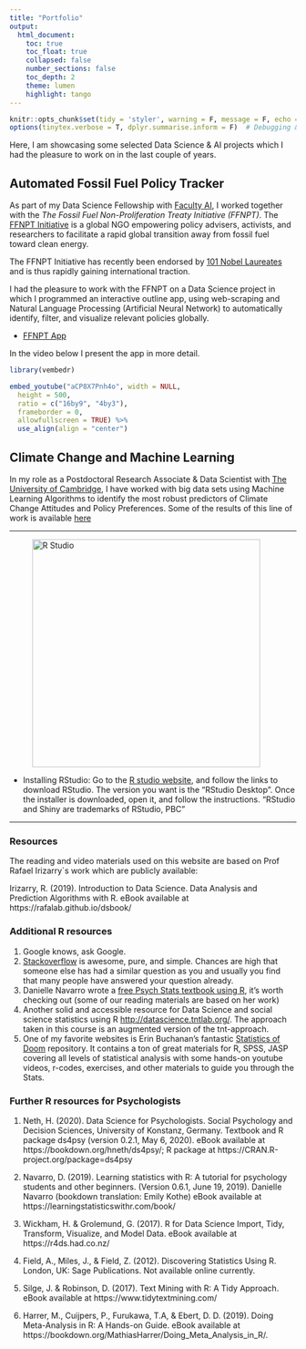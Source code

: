 ```yaml
---
title: "Portfolio"
output:
  html_document:
    toc: true
    toc_float: true
    collapsed: false
    number_sections: false
    toc_depth: 2
    theme: lumen
    highlight: tango
---
```


```r
knitr::opts_chunk$set(tidy = 'styler', warning = F, message = F, echo = F, error = F)  # Set knitting options general
options(tinytex.verbose = T, dplyr.summarise.inform = F)  # Debugging & Suppress summary info
```



Here, I am showcasing some selected Data Science & AI projects which I had the pleasure to work on in the last couple of years. 



## Automated Fossil Fuel Policy Tracker

As part of my Data Science Fellowship with [Faculty AI](https://faculty.ai/), I worked together with the *The Fossil Fuel Non-Proliferation Treaty Initiative (FFNPT)*. The [FFNPT Initiative](https://fossilfueltreaty.org/) is a global NGO empowering policy advisers, activists, and researchers to facilitate a rapid global transition away from fossil fuel toward clean energy. 

The FFNPT Initiative has recently been endorsed by [101 Nobel Laureates](https://www.theguardian.com/environment/2021/apr/21/101-nobel-laureates-call-for-global-fossil-fuel-non-proliferation-treaty) and is thus rapidly gaining international traction.

I had the pleasure to work with the FFNPT on a Data Science project in which I programmed an interactive outline app, using web-scraping and Natural Language Processing (Artificial Neural Network) to automatically identify, filter, and visualize relevant policies globally.

 * [FFNPT App](https://fossil-fuel-tracker.herokuapp.com/)
 
In the video below I present the app in more detail.

```r
library(vembedr)
```


```r
embed_youtube("aCP8X7Pnh4o", width = NULL,
  height = 500,
  ratio = c("16by9", "4by3"),
  frameborder = 0,
  allowfullscreen = TRUE) %>% 
  use_align(align = "center")
```


## Climate Change and Machine Learning

In my role as a Postdoctoral Research Associate & Data Scientist with [The University of Cambridge](https://www.sdmlab.psychol.cam.ac.uk/staff/dr-fatih-uenal), I have worked with big data sets using Machine Learning Algorithms to identify the most robust predictors of Climate Change Attitudes and Policy Preferences. Some of the results of this line of work is available [here](https://fuenal.github.io/dataism/ClimateChangeAI.html)

---

<figure>
<img src="./images/RStudio-Logo-Flat.png" alt="R Studio" style="width:400px">
</figure> 
  
  
- Installing RStudio: Go to the [R studio website](http://www.rstudio.com), and follow the links to download RStudio. The version you want is the “RStudio Desktop”. Once the installer is downloaded, open it, and follow the instructions. “RStudio and Shiny are trademarks of RStudio, PBC”

---

### Resources

The reading and video materials used on this website are based on Prof Rafael Irizarry`s work which are publicly available:

Irizarry, R. (2019). Introduction to Data Science. Data Analysis and Prediction Algorithms with R. eBook available at https://rafalab.github.io/dsbook/


### Additional R resources

1. Google knows, ask Google.
2. [Stackoverflow](https://stackoverflow.com) is awesome, pure, and simple. Chances are high that someone else has had a similar question as you and usually you find that many people have answered your question already.
3. Danielle Navarro wrote a [free Psych Stats textbook using R](https://compcogscisydney.org/learning-statistics-with-r/), it's worth checking out (some of our reading materials are based on her work)
4. Another solid and accessible resource for Data Science and social science statistics using R [http://datascience.tntlab.org/](http://datascience.tntlab.org/). The approach taken in this course is an augmented version of the tnt-approach.
5. One of my favorite websites is Erin Buchanan's fantastic [Statistics of Doom](https://statisticsofdoom.com/) repository. It contains a ton of great materials for R, SPSS, JASP covering all levels of statistical analysis with some hands-on youtube videos, r-codes, exercises, and other materials to guide you through the Stats.

### Further R resources for Psychologists

1.	Neth, H. (2020).  Data Science for Psychologists.  Social Psychology and Decision Sciences, University of Konstanz, Germany.  Textbook and R package ds4psy (version 0.2.1, May 6, 2020).  eBook available at https://bookdown.org/hneth/ds4psy/;  R package at https://CRAN.R-project.org/package=ds4psy

2.	Navarro, D. (2019). Learning statistics with R: A tutorial for psychology students and other beginners. (Version 0.6.1, June 19, 2019). Danielle Navarro (bookdown translation: Emily Kothe) eBook available at https://learningstatisticswithr.com/book/

3.	Wickham, H. & Grolemund, G. (2017). R for Data Science Import, Tidy, Transform, Visualize, and Model Data. eBook available at https://r4ds.had.co.nz/ 

4.	Field, A., Miles, J., & Field, Z. (2012). Discovering Statistics Using R. London, UK: Sage Publications. Not available online currently. 

5.	Silge, J. & Robinson, D. (2017). Text Mining with R: A Tidy Approach. eBook available at https://www.tidytextmining.com/

6.	Harrer, M., Cuijpers, P., Furukawa, T.A, & Ebert, D. D. (2019). Doing Meta-Analysis in R: A Hands-on Guide. eBook available at https://bookdown.org/MathiasHarrer/Doing_Meta_Analysis_in_R/. 
